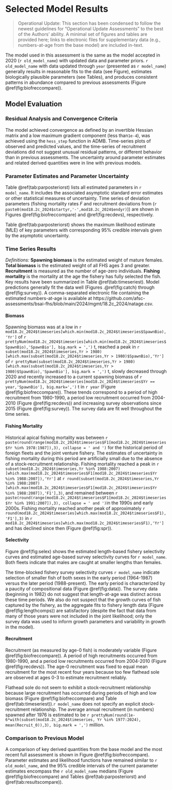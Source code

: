 # Selected Model Results

> Operational Update: This section has been condensed to follow the newest guidelines for "Operational Update Assessments" to the best of the Authors' ability. A minimal set of figures and tables are provided here; links to electronic files for supplementary data (e.g., numbers-at-age from the base model) are included in-text.

The model used in this assessment is the same as the model accepted in 2020 (`r old_model_name`) with updated data and parameter priors. `r old_model_name` with data updated through `year` (presented as `r model_name`) generally results in reasonable fits to the data (see Figure), estimates biologically plausible parameters (see Tables), and produces consistent patterns in abundance compared to previous assessments (Figure \@ref(fig:biofreccompare)). 

## Model Evaluation

### Residual Analysis and Convergence Criteria

The model achieved convergence as defined by an invertible Hessian matrix and a low maximum gradient component (less than`1e-4`), was achieved using the `hess_step` function in ADMB. Time-series plots of observed and predicted values, and the time-series of recruitment deviations did not suggest unusual residual patterns, or different behavior than in previous assessments. The uncertainty around parameter estimates and related derived quantities were in line with previous models.

### Parameter Estimates and Parameter Uncertainty 

Table \@ref(tab:parposteriorst) lists all estimated parameters in `r model_name`. It includes the associated asymptotic standard error estimates or other statistical measures of uncertainty.  Time series of deviation parameters (fishing mortality rates $F$ and recruitment deviations from (`r paste0(mod18.2c_2024$startyr,'-',mod18.2c_2024$endyr)`)) are shown in Figures \@ref(fig:biofreccompare) and \@ref(fig:recdevs), respectively.

Table \@ref(tab:parposteriorst) shows the maximum likelihood estimate (MLE) of key parameters with corresponding 95% credible intervals given by the asymptotic uncertainty.  

### Time Series Results
*Definitions:* **Spawning biomass** is the estimated weight of mature females. **Total biomass** is the estimated weight of all FHS ages 3 and greater. **Recruitment** is measured as the number of age-zero individuals. **Fishing mortality** is the mortality at the age the fishery has fully selected the fish. 
Key results have been summarized in Table \@ref(tab:timeseriest). Model predictions generally fit the data well (Figures .\@ref(fig:catch) through \@ref(fig:survey)). A comma-separated electronic file containing the estimated numbers-at-age is available at https://github.com/afsc-assessments/bsai-fhs/blob/main/2024/mgmt/18.2c_2024/natage.csv.

#### Biomass
Spawning biomass was at a low in `r mod18.2c_2024$timeseries[which.min(mod18.2c_2024$timeseries$SpawnBio),'Yr']` of `r prettyNum(mod18.2c_2024$timeseries[which.min(mod18.2c_2024$timeseries$SpawnBio),'SpawnBio'], big.mark = ',')` t, reached a peak in `r subset(mod18.2c_2024$timeseries,Yr > 1980)[which.max(subset(mod18.2c_2024$timeseries,Yr > 1980)$SpawnBio),'Yr']` of `r prettyNum(subset(mod18.2c_2024$timeseries,Yr > 1980)[which.max(subset(mod18.2c_2024$timeseries,Yr > 1980)$SpawnBio),'SpawnBio'], big.mark = ',')` t, slowly decreased through 2020 and recently increased to a current spawning biomass of `r prettyNum(mod18.2c_2024$timeseries[mod18.2c_2024$timeseries$Yr == year,'SpawnBio'], big.mark=',')` t in `r year` (Figure \@ref(fig:biofreccompare)). These trends correspond to a period of high recruitment from 1980-1990, a period low recruitment occurred from 2004-2010 (Figure \@ref(fig:recdevs)) and increasing survey observations since 2015 (Figure \@ref(fig:survey)). The survey data are fit well throughout the time series.

#### Fishing Mortality

Historical apical fishing mortality was between `r paste(round(range(mod18.2c_2024$timeseries$F1[mod18.2c_2024$timeseries$Yr %in% 1978:1987]),3), collapse = ' and ')` for the historical period of foreign fleets and the joint venture fishery. The estimates of uncertainty in fishing mortality during this period are artificially small due to the absence of a stock-recruitment relationship. Fishing mortality reached a peak in `r  subset(mod18.2c_2024$timeseries,Yr %in% 1988:2007)[which.max(mod18.2c_2024$timeseries$F1[mod18.2c_2024$timeseries$Yr %in% 1988:2007]),'Yr'] ` at `r round(subset(mod18.2c_2024$timeseries,Yr %in% 1988:2007)[which.max(mod18.2c_2024$timeseries$F1[mod18.2c_2024$timeseries$Yr %in% 1988:2007]),'F1'],3)`, and remained between `r paste(round(range(mod18.2c_2024$timeseries$F1[mod18.2c_2024$timeseries$Yr %in% 1991:2007]),3), collapse = ' and ')`in the 1990s and early 2000s. Fishing mortality reached another peak of approximately `r round(mod18.2c_2024$timeseries[which.max(mod18.2c_2024$timeseries$F1),'F1'],3)` in `r  mod18.2c_2024$timeseries[which.max(mod18.2c_2024$timeseries$F1),'Yr']`  and has  declined since then (Figure \@ref(fig:spr)).  

#### Selectivity
Figure \@ref(fig:selex) shows the estimated length-based fishery selectivity curves and estimated age-based survey selectivity curves for `r model_name`. Both fleets indicate that males are caught at smaller lengths than females.
  

The time-blocked fishery survey selectivity curves `r model_name` indicate selection of smaller fish of both sexes in the early period (1964-1987) versus the later period (1988-present). The early period is characterized by a paucity of compositional data (Figure \@ref(fig:data)). The survey data (beginning in 1982) do not suggest that length-at-age was distinct across these time periods. We also do not suspect that the growth curves of fish captured by the fishery, as the aggregate fits to fishery length data (Figure \@ref(fig:lengthcomps)) are satisfactory (despite the fact that data from many of those years were not included in the joint likelihood; only the survey data was used to inform growth parameters and variability in growth in the model).

#### Recruitment
Recruitment (as measured by age-0 fish) is moderately variable (Figure \@ref(fig:biofreccompare)).
A period of high recruitments occurred from 1980-1990, and a period low recruitments occurred from 2004-2010 (Figure \@ref(fig:recdevs)). The age-0 recruitment was fixed to equal mean recruitment for the most recent four years because too few flathead sole are observed at ages 0-3 to estimate recruitment reliably. 

Flathead sole do not seem to exhibit a stock-recruitment relationship because large recruitment has occurred during periods of high and low biomass (Figure \@ref(fig:biofreccompare) and Table \@ref(tab:timeseriest)).`r model_name` does not specify an explicit stock-recruitment relationship. The average annual recruitment (in numbers) spawned after 1976 is estimated to be `r prettyNum(round(1e-6*with(subset(mod18.2c_2024$timeseries, Yr %in% 1977:2024), mean(Recruit_0)),3), big.mark = ',')` million.

### Comparison to Previous Model

A comparison of key derived quantities from the base model and the most recent full assessment is shown in Figure \@ref(fig:biofreccompare).  Parameter estimates and likelihood functions have remained similar to `r old_model_name`, and the 95% credible intervals of the current parameter estimates encompass the `r old_model_name` medians (Figure \@ref(fig:biofreccompare) and Tables \@ref(tab:parposteriorst) and \@ref(tab:resultscompare)).



